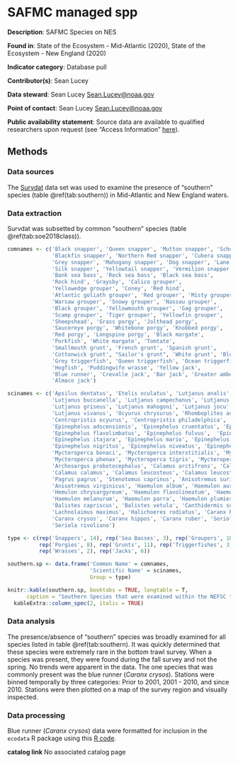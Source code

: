 # SAFMC managed spp

**Description**: SAFMC Species on NES

**Found in**: State of the Ecosystem - Mid-Atlantic (2020), State of the Ecosystem - New England (2020)

**Indicator category**: Database pull

**Contributor(s)**: Sean Lucey
  
**Data steward**: Sean Lucey <Sean.Lucey@noaa.gov>
  
**Point of contact**: Sean Lucey <Sean.Lucey@noaa.gov>
  
**Public availability statement**: Source data are available to qualified researchers upon request (see "Access Information" [here](https://inport.nmfs.noaa.gov/inport/item/22560)).

## Methods


### Data sources
The [Survdat](#survdat) data set was used to examine the presence of "southern" species (table \@ref(tab:southern)) in Mid-Atlantic and New England waters.

### Data extraction 
Survdat was subsetted by common "southern" species (table \@ref(tab:soe2018class)). 

```r
comnames <- c('Black snapper', 'Queen snapper', 'Mutton snapper', 'Schoolmaster snapper',
              'Blackfin snapper', 'Northern Red snapper', 'Cubera snapper',
              'Grey snapper', 'Mahogany snapper', 'Dog snapper', 'Lane snapper',
              'Silk snapper', 'Yellowtail snapper', 'Vermilion snapper',
              'Bank sea bass', 'Rock sea bass', 'Black sea bass',
              'Rock hind', 'Graysby', 'Calico grouper',
              'Yellowedge grouper', 'Coney', 'Red hind',
              'Atlantic goliath grouper', 'Red grouper', 'Misty grouper',
              'Warsaw grouper', 'Snowy grouper', 'Nassau grouper',
              'Black grouper', 'Yellowmouth grouper', 'Gag grouper',
              'Scamp grouper', 'Tiger grouper', 'Yellowfin grouper',
              'Sheepshead', 'Grass porgy', 'Jolthead porgy',
              'Saucereye porgy', 'Whitebone porgy', 'Knobbed porgy',
              'Red porgy', 'Longspine porgy', 'Black margate',
              'Porkfish', 'White margate', 'Tomtate',
              'Smallmouth grunt', 'French grunt', 'Spanish grunt',
              'Cottonwick grunt', "Sailor's grunt", 'White grunt', 'Blue Striped grunt',
              'Grey triggerfish', 'Queen triggerfish', 'Ocean triggerfish',
              'Hogfish', 'Puddingwife wrasse', 'Yellow jack',
              'Blue runner', 'Crevalle jack', 'Bar jack', 'Greater amberjack',
              'Almaco jack')

scinames <- c('Apsilus dentatus', 'Etelis oculatus', 'Lutjanus analis', 'Lutjanus apodus', 
              'Lutjanus buccanella', 'Lutjanus campechanus', 'Lutjanus cyanopterus', 
              'Lutjanus griseus', 'Lutjanus mahogoni', 'Lutjanus jocu', 'Lutjanus synagris', 
              'Lutjanus vivanus', 'Ocyurus chrysurus', 'Rhomboplites aurorubens', 
              'Centropristis ocyurus', 'Centropristis philadelphica', 'Centropristis striata', 
              'Epinephelus adscensionis', 'Epinephelus cruentatus', 'Epinephelus drummondhayi', 
              'Epinephelus flavolimbatus', 'Epinephelus fulvus',  'Epinephelus guttatus', 
              'Epinephelus itajara', 'Epinephelus mario', 'Epinephelus mystacinus', 
              'Epinephelus nigritus', 'Epinephelus niveatus', 'Epinephelus striatus', 
              'Mycteroperca bonaci', 'Mycteroperca interstitialis', 'Mycteroperco microlepis', 
              'Mycteroperca phenax', 'Mycteroperca tigris', 'Mycteroperca venenoso', 
              'Archosargus probotocephalus', 'Calamus arctifrons', 'Calamus bajonado', 
              'Calamus calamus', 'Calamus leucosteus', 'Calamus leucosteus', 
              'Pagrus pagrus', 'Stenotomus caprinus', 'Anisotremus surinamensis', 
              'Anisotremus virginicus', 'Haemulon album', 'Haemulon aurolineatum', 
              'Hemulon chrysargyreum', 'Haemulon flavolineatum', 'Haemulon macrostomum', 
              'Haemulon melanurum', 'Haemulon parra', 'Haemulon plumieri', 'Haemulon sciurus',
              'Balistes capriscus', 'Balistes vetula', 'Canthidermis sufflamen',
              'Lachnolaimus maximus', 'Halichoeres rodiatus', 'Caranx bartholomaei', 
              'Caranx crysos', 'Caranx hippos', 'Caranx ruber', 'Seriola dumerili', 
              'Seriola rivoliano')

type <- c(rep('Snappers', 14), rep('Sea Basses', 3), rep('Groupers', 18), 
          rep('Porgies', 8), rep('Grunts', 11), rep('Triggerfishes', 3),
          rep('Wrasses', 2), rep('Jacks', 6))

southern.sp <- data.frame('Common Name' = comnames,
                          'Scientific Name' = scinames,
                          Group = type)

knitr::kable(southern.sp, booktabs = TRUE, longtable = T,
      caption = "Southern Species that were examined within the NEFSC trawl survey data") %>% 
  kableExtra::column_spec(2, italic = TRUE)

```

### Data analysis
The presence/absence of "southern" species was broadly examined for all species listed in table \@ref(tab:southern).  It was quickly determined that these species were extremely rare in the bottom trawl survey.  When a species was present, they were found during the fall survey and not the spring.  No trends were apparent in the data.  The one species that was commonly present was the blue runner (*Caranx crysos*).  Stations were binned temporally by three categories: Prior to 2001, 2001 - 2010, and since 2010.  Stations were then plotted on a map of the survey region and visually inspected.

### Data processing

Blue runner (*Caranx crysos*) data were formatted for inclusion in the `ecodata` R package using this [R code](https://github.com/NOAA-EDAB/ecodata/blob/master/data-raw/get_blue_runner.R).

**catalog link**
No associated catalog page